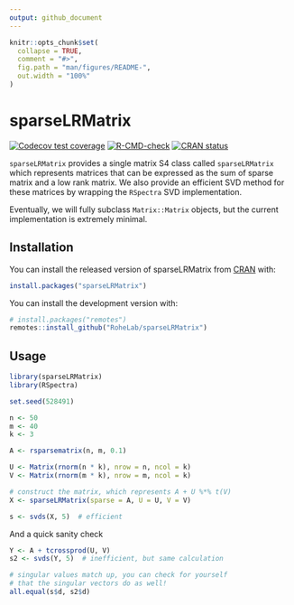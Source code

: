```yaml
---
output: github_document
---
```


<!-- README.md is generated from README.Rmd. Please edit that file -->

```r
knitr::opts_chunk$set(
  collapse = TRUE,
  comment = "#>",
  fig.path = "man/figures/README-",
  out.width = "100%"
)
```

# sparseLRMatrix

<!-- badges: start -->
[![Codecov test coverage](https://codecov.io/gh/RoheLab/sparseLRMatrix/branch/master/graph/badge.svg)](https://codecov.io/gh/RoheLab/sparseLRMatrix?branch=master)
[![R-CMD-check](https://github.com/RoheLab/sparseLRMatrix/workflows/R-CMD-check/badge.svg)](https://github.com/RoheLab/sparseLRMatrix/actions)
[![CRAN status](https://www.r-pkg.org/badges/version/sparseLRMatrix)](https://CRAN.R-project.org/package=sparseLRMatrix)
<!-- badges: end -->

`sparseLRMatrix` provides a single matrix S4 class called `sparseLRMatrix` which represents matrices that can be expressed as the sum of sparse matrix and a low rank matrix. We also provide an efficient SVD method for these matrices by wrapping the `RSpectra` SVD implementation.

Eventually, we will fully subclass `Matrix::Matrix` objects, but the current implementation is extremely minimal.

## Installation

You can install the released version of sparseLRMatrix from [CRAN](https://CRAN.R-project.org) with:

``` r
install.packages("sparseLRMatrix")
```

You can install the development version with:

``` r
# install.packages("remotes")
remotes::install_github("RoheLab/sparseLRMatrix")
```

## Usage

```r
library(sparseLRMatrix)
library(RSpectra)

set.seed(528491)

n <- 50
m <- 40
k <- 3

A <- rsparsematrix(n, m, 0.1)

U <- Matrix(rnorm(n * k), nrow = n, ncol = k)
V <- Matrix(rnorm(m * k), nrow = m, ncol = k)

# construct the matrix, which represents A + U %*% t(V)
X <- sparseLRMatrix(sparse = A, U = U, V = V)

s <- svds(X, 5)  # efficient
```

And a quick sanity check

```r
Y <- A + tcrossprod(U, V)
s2 <- svds(Y, 5)  # inefficient, but same calculation

# singular values match up, you can check for yourself
# that the singular vectors do as well!
all.equal(s$d, s2$d)
```


